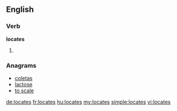 ==English==

===Verb===
'''locates'''

# {{third-person singular of|locate}}

===Anagrams===
* [[coletas#English|coletas]]
* [[lactose#English|lactose]]
* [[to scale#English|to scale]]

[[de:locates]]
[[fr:locates]]
[[hu:locates]]
[[my:locates]]
[[simple:locates]]
[[vi:locates]]